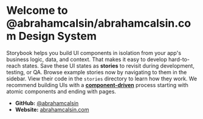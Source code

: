 
<Meta title="Introduction" />

<style>
  {`
  .sbdocs a, .sbdocs p {
    font-size: 18px !important;
    line-height: 31px !important;
  }
  `}
</style>

# Welcome to @abrahamcalsin/abrahamcalsin.com Design System

Storybook helps you build UI components in isolation from your app's business logic, data, and context.
That makes it easy to develop hard-to-reach states. Save these UI states as **stories** to revisit during development, testing, or QA.
Browse example stories now by navigating to them in the sidebar.
View their code in the `stories` directory to learn how they work.
We recommend building UIs with a [**component-driven**](https://componentdriven.org) process starting with atomic components and ending with pages.

- **GitHub:** [@abrahamcalsin](https://github.com/abrahamcalsin)
- **Website:** [abrahamcalsin.com](https://www.abrahamcalsin.com)
